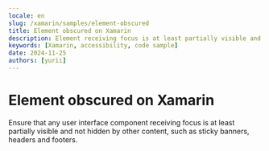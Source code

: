 ```yaml
---
locale: en
slug: /xamarin/samples/element-obscured
title: Element obscured on Xamarin
description: Element receiving focus is at least partially visible and not obscured by other content.
keywords: [Xamarin, accessibility, code sample]
date: 2024-11-25
authors: [yurii]
---
```


# Element obscured on Xamarin

Ensure that any user interface component receiving focus is at least partially visible and not hidden by other content, such as sticky banners, headers and footers.

<CodeSample id="element-obscured" framework="xamarin" locale="en"/>
